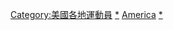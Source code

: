 {{portal|美國|體育運動|人物}}
{{container category}}
{{commons category|Sportspeople from the United States by state}}
[[Category:美國各地運動員|Category:美國各地運動員]]
[[Category:美国各州各职业人物|*]]
[[Category:依一級行政區劃分的運動員|America]]
[[Category:美國各州體育|*]]